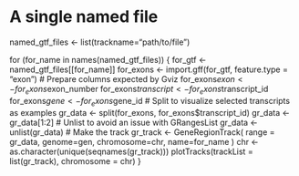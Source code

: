 # A single named file
named_gtf_files <- list(trackname="path/to/file")

for (for_name in names(named_gtf_files)) {
    for_gtf <- named_gtf_files[[for_name]]
    for_exons <- import.gff(for_gtf, feature.type = "exon")
    # Prepare columns expected by Gviz
    for_exons$exon <- for_exons$exon_number
    for_exons$transcript <- for_exons$transcript_id
    for_exons$gene <- for_exons$gene_id
    # Split to visualize selected transcripts as examples
    gr_data <- split(for_exons, for_exons$transcript_id)
    gr_data <- gr_data[1:2]
    # Unlist to avoid an issue with GRangesList
    gr_data <- unlist(gr_data)
    # Make the track
    gr_track <-  GeneRegionTrack(
        range = gr_data,
        genome=gen, chromosome=chr,
        name=for_name
    )
    chr <- as.character(unique(seqnames(gr_track)))
    plotTracks(trackList = list(gr_track), chromosome = chr)
}
